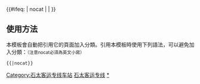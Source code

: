 {{鐵道路線|
| 模板名稱 = 石太客运专线
| 名稱 = [[石太客运专线]]
| 代表色 = #0033c9
| Logo = [[File:China_Railways.svg|17px]]
| 背景顏色 = #FFFFFF
| 車站列表 = <div style="display:inline-block; text-align: right; vertical-align: middle;">（''[[石济客运专线]]'' ← ）'''[[石家庄站|石家庄]]''' - ''[[北降壁线路所]]''  - <br />'''[[石家庄北站|石家庄北]]'''  -  [[石家庄西站|石家庄西Ⅰ场]]  -  [[石家庄西站|石家庄西Ⅱ场 ]]  -  [[獲鹿站|獲鹿]]  - </div> ]  - ''[[获鹿线路所]]'' - [[井陘北站|井陘北]] - ([[太行山隧道]]) - [[阳泉北站|阳泉北]] - [[东凌井站|东凌井]] - [[太原东站|太原东]] -  '''[[太原站|太原]]''' - [[太原南站|太原南]] <br > 
}}
<includeonly>{{#ifeq: {{{1}}} | nocat | <!--空--> | [[Category:石太客运专线车站]] }}</includeonly><noinclude>

== 使用方法 ==
本模板會自動把引用它的頁面加入分類。引用本模板時使用下列語法，可以避免加入分類：<small>（注意nocat必須為英文小寫）</small>
 <nowiki>{{</nowiki>{{PAGENAME}}<nowiki>|nocat}}</nowiki>
[[Category:中國鐵路路線模板|石太客运专线]]
[[Category:石太客运专线车站|*]]
</noinclude>